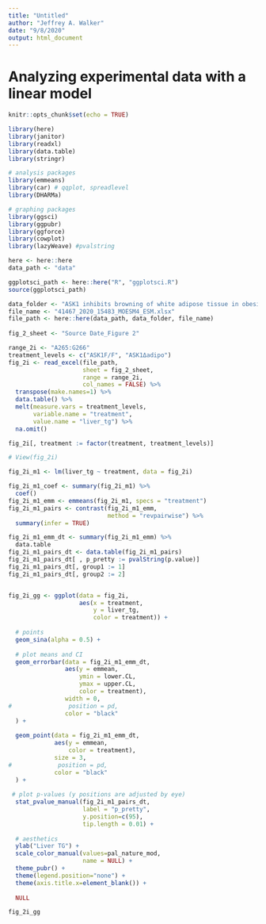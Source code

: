 ```yaml
---
title: "Untitled"
author: "Jeffrey A. Walker"
date: "9/8/2020"
output: html_document
---
```


# Analyzing experimental data with a linear model

```r
knitr::opts_chunk$set(echo = TRUE)

library(here)
library(janitor)
library(readxl)
library(data.table)
library(stringr)

# analysis packages
library(emmeans)
library(car) # qqplot, spreadlevel
library(DHARMa)

# graphing packages
library(ggsci)
library(ggpubr)
library(ggforce)
library(cowplot)
library(lazyWeave) #pvalstring

here <- here::here
data_path <- "data"

ggplotsci_path <- here::here("R", "ggplotsci.R")
source(ggplotsci_path)
```

```r
data_folder <- "ASK1 inhibits browning of white adipose tissue in obesity"
file_name <- "41467_2020_15483_MOESM4_ESM.xlsx"
file_path <- here::here(data_path, data_folder, file_name)
  
fig_2_sheet <- "Source Date_Figure 2"
```

```r
range_2i <- "A265:G266"
treatment_levels <- c("ASK1F/F", "ASK1Δadipo")
fig_2i <- read_excel(file_path,
                     sheet = fig_2_sheet,
                     range = range_2i,
                     col_names = FALSE) %>%
  transpose(make.names=1) %>%
  data.table() %>%
  melt(measure.vars = treatment_levels,
       variable.name = "treatment",
       value.name = "liver_tg") %>%
  na.omit()

fig_2i[, treatment := factor(treatment, treatment_levels)]

# View(fig_2i)
```

```r
fig_2i_m1 <- lm(liver_tg ~ treatment, data = fig_2i)
```

```r
fig_2i_m1_coef <- summary(fig_2i_m1) %>%
  coef()
fig_2i_m1_emm <- emmeans(fig_2i_m1, specs = "treatment")
fig_2i_m1_pairs <- contrast(fig_2i_m1_emm,
                            method = "revpairwise") %>%
  summary(infer = TRUE)
```

```r
fig_2i_m1_emm_dt <- summary(fig_2i_m1_emm) %>%
  data.table
fig_2i_m1_pairs_dt <- data.table(fig_2i_m1_pairs)
fig_2i_m1_pairs_dt[ , p_pretty := pvalString(p.value)]
fig_2i_m1_pairs_dt[, group1 := 1]
fig_2i_m1_pairs_dt[, group2 := 2]


fig_2i_gg <- ggplot(data = fig_2i,
                    aes(x = treatment,
                        y = liver_tg,
                        color = treatment)) +
  
  # points
  geom_sina(alpha = 0.5) +
  
  # plot means and CI
  geom_errorbar(data = fig_2i_m1_emm_dt,
                aes(y = emmean,
                    ymin = lower.CL,
                    ymax = upper.CL,
                    color = treatment),
                width = 0,
#                position = pd,
                color = "black"
  ) +
  
  geom_point(data = fig_2i_m1_emm_dt,
             aes(y = emmean,
                 color = treatment),
             size = 3,
#             position = pd,
             color = "black"
  ) +
  
 # plot p-values (y positions are adjusted by eye)
  stat_pvalue_manual(fig_2i_m1_pairs_dt,
                     label = "p_pretty",
                     y.position=c(95),
                     tip.length = 0.01) +
  
  # aesthetics
  ylab("Liver TG") +
  scale_color_manual(values=pal_nature_mod,
                     name = NULL) +
  theme_pubr() +
  theme(legend.position="none") +
  theme(axis.title.x=element_blank()) +
  
  NULL

fig_2i_gg
```

